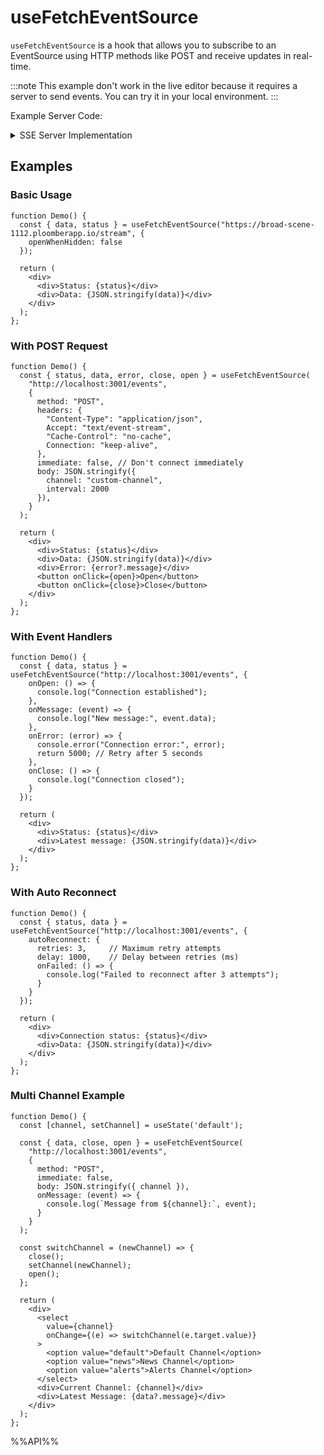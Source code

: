 # useFetchEventSource

`useFetchEventSource` is a hook that allows you to subscribe to an EventSource using HTTP methods like POST and receive updates in real-time.

:::note
This example don't work in the live editor because it requires a server to send events. You can try it in your local environment.
:::

Example Server Code:

<details>
<summary>SSE Server Implementation</summary>

```javascript
const express = require('express');
const cors = require('cors');
const bodyParser = require('body-parser');

const app = express();
const PORT = 3001;

// Store all active SSE connections
const clients = new Map();
let messageCount = 0;

app.use(cors({
  origin: 'http://localhost:3000',
  methods: ['GET', 'POST', 'OPTIONS'],
  allowedHeaders: ['Content-Type', 'Cache-Control', 'Connection', 'Accept', 'Authorization'],
  exposedHeaders: ['Content-Type'],
  credentials: true,
  maxAge: 86400
}));

app.options('*', cors());

// POST /events using raw request handling
app.post('/events', async (req, res) => {
  // 1. Immediately set necessary headers
  res.setHeader('Content-Type', 'text/event-stream');
  res.setHeader('Cache-Control', 'no-cache');
  res.setHeader('Connection', 'keep-alive');
  res.setHeader('X-Accel-Buffering', 'no');
  res.setHeader('Access-Control-Allow-Origin', 'http://localhost:3000');
  res.setHeader('Access-Control-Allow-Credentials', 'true');

  // 2. Read and parse request body
  let body = '';
  for await (const chunk of req) {
    body += chunk;
  }

  // 3. Parse configuration
  let config;
  try {
    config = body ? JSON.parse(body) : {};
  } catch (e) {
    config = {};
  }

  const channel = config.channel || 'default';
  const interval = parseInt(config.interval) || 3000;

  // 4. Disable request timeout
  req.socket.setTimeout(0);
  req.socket.setNoDelay(true);
  req.socket.setKeepAlive(true);

  // 5. Start sending data
  console.log(`New client connected to channel: ${channel}`);

  // 6. Add connection to the client collection of corresponding channel
  if (!clients.has(channel)) {
    clients.set(channel, new Set());
  }
  clients.get(channel).add(res);

  const totalClients = Array.from(clients.values())
    .reduce((sum, set) => sum + set.size, 0);
  console.log(`Client connected to channel ${channel}. Total clients: ${totalClients}`);

  // 7. Send connection success message
  const sendEvent = (data, eventType = null) => {
    if (eventType) {
      res.write(`event: ${eventType}\n`);
    }
    res.write(`id: ${Date.now()}\n`);
    res.write(`data: ${JSON.stringify(data)}\n\n`);
  };

  // 8. Send initial message
  try {
    sendEvent({
      message: 'Connected to SSE stream',
      channel: channel,
      time: new Date().toISOString()
    }, 'connected');

    // 9. Set up periodic message sending
    let messageCounter = 0;
    const intervalId = setInterval(() => {
      messageCounter++;
      messageCount++;

      try {
        sendEvent({
          id: messageCount,
          count: messageCounter,
          channel: channel,
          time: new Date().toISOString(),
          message: `Channel ${channel} message ${messageCounter}`
        });
      } catch (error) {
        console.error(`Error sending message to channel ${channel}:`, error);
        cleanup();
      }
    }, interval);

    // 10. Set up heartbeat
    const heartbeatId = setInterval(() => {
      try {
        res.write(':\n\n');
      } catch (error) {
        console.error(`Heartbeat error on channel ${channel}:`, error);
        cleanup();
      }
    }, 15000);

    // 11. Cleanup function
    const cleanup = () => {
      clearInterval(intervalId);
      clearInterval(heartbeatId);

      const channelClients = clients.get(channel);
      if (channelClients) {
        channelClients.delete(res);
        if (channelClients.size === 0) {
          clients.delete(channel);
        }
      }

      const remainingClients = Array.from(clients.values())
        .reduce((sum, set) => sum + set.size, 0);
      console.log(`Client disconnected from channel ${channel}. Total clients: ${remainingClients}`);

      try {
        res.end();
      } catch (error) {
        console.error('Error ending response:', error);
      }
    };

    // 12. Set up connection close handling
    req.on('close', cleanup);
    req.on('end', cleanup);
    res.on('close', cleanup);
    res.on('error', cleanup);

  } catch (error) {
    console.error(`Error in SSE connection for channel ${channel}:`, error);
    res.end();
  }
});

// GET SSE endpoint handler
function handleGETConnection(req, res, channel = 'default', interval = 3000) {
  // Set SSE headers
  res.writeHead(200, {
    'Content-Type': 'text/event-stream',
    'Cache-Control': 'no-cache',
    'Connection': 'keep-alive',
    'X-Accel-Buffering': 'no',
    'Access-Control-Allow-Origin': 'http://localhost:3000',
    'Access-Control-Allow-Credentials': 'true'
  });

  console.log(`New client connected to channel: ${channel}`);

  // Send connection success message
  const sendEvent = (data, eventType = null) => {
    if (eventType) {
      res.write(`event: ${eventType}\n`);
    }
    res.write(`id: ${Date.now()}\n`);
    res.write(`data: ${JSON.stringify(data)}\n\n`);
  };

  // Send initial connection message
  sendEvent({
    message: 'Connected to SSE stream',
    channel: channel,
    time: new Date().toISOString()
  }, 'connected');

  // Add connection to the client collection of corresponding channel
  if (!clients.has(channel)) {
    clients.set(channel, new Set());
  }
  clients.get(channel).add(res);

  const totalClients = Array.from(clients.values())
    .reduce((sum, set) => sum + set.size, 0);
  console.log(`Client connected to channel ${channel}. Total clients: ${totalClients}`);

  // Send periodic messages
  let messageCounter = 0;
  const intervalId = setInterval(() => {
    messageCounter++;
    messageCount++;
    sendEvent({
      id: messageCount,
      count: messageCounter,
      channel: channel,
      time: new Date().toISOString(),
      message: `Channel ${channel} message ${messageCounter}`
    });
  }, interval);

  // Heartbeat check
  const heartbeatId = setInterval(() => {
    res.write(':\n\n');
  }, 15000);

  // Cleanup function
  const cleanup = () => {
    clearInterval(intervalId);
    clearInterval(heartbeatId);
    const channelClients = clients.get(channel);
    if (channelClients) {
      channelClients.delete(res);
      if (channelClients.size === 0) {
        clients.delete(channel);
      }
    }
    const remainingClients = Array.from(clients.values())
      .reduce((sum, set) => sum + set.size, 0);
    console.log(`Client disconnected from channel ${channel}. Total clients: ${remainingClients}`);
    try {
      res.end();
    } catch (error) {
      console.error('Error ending response:', error);
    }
  };

  // Monitor connection closure
  req.on('close', cleanup);
  res.on('close', cleanup);
  res.on('error', cleanup);
}

// GET SSE endpoint
app.get('/events', (req, res) => {
  const channel = req.query.channel || 'default';
  const interval = parseInt(req.query.interval) || 3000;
  handleGETConnection(req, res, channel, interval);
});

// Broadcast message endpoint
app.post('/broadcast', bodyParser.json(), (req, res) => {
  const { message, channel, eventType = 'broadcast' } = req.body;

  let targetClients = new Set();
  if (channel) {
    targetClients = clients.get(channel) || new Set();
    console.log(`Broadcasting message to channel ${channel} (${targetClients.size} clients):`, message);
  } else {
    targetClients = new Set(
      Array.from(clients.values())
        .flatMap(channelClients => Array.from(channelClients))
    );
    console.log(`Broadcasting message to all channels (${targetClients.size} clients):`, message);
  }

  let successCount = 0;
  for (const client of targetClients) {
    try {
      client.write(`event: ${eventType}\n`);
      client.write(`id: ${Date.now()}\n`);
      client.write(`data: ${JSON.stringify({
        message,
        channel: channel || 'all',
        time: new Date().toISOString()
      })}\n\n`);
      successCount++;
    } catch (error) {
      console.error('Error broadcasting to client:', error);
    }
  }

  res.json({
    success: true,
    clientCount: targetClients.size,
    successfulBroadcasts: successCount,
    channel: channel || 'all',
    message: 'Broadcast sent successfully'
  });
});

// Status endpoint
app.get('/status', (req, res) => {
  const channelStats = {};
  clients.forEach((clientSet, channel) => {
    channelStats[channel] = clientSet.size;
  });

  res.json({
    activeConnections: Array.from(clients.values())
      .reduce((sum, set) => sum + set.size, 0),
    channelStats,
    messageCount,
    uptime: process.uptime()
  });
});

// Error handling middleware
app.use((err, req, res, next) => {
  console.error('Server error:', err);
  res.status(500).json({
    error: 'Internal Server Error',
    message: err.message
  });
});

// Start server
app.listen(PORT, () => {
  console.log(`SSE Server running at http://localhost:${PORT}`);
  console.log('Available endpoints:');
  console.log(`- GET  /events?channel={channel}&interval={interval} - SSE stream`);
  console.log(`- POST /events - SSE stream with body params`);
  console.log(`- POST /broadcast - Broadcast message to all clients or specific channel`);
  console.log(`- GET  /status - Server status`);
});
```

</details>

## Examples

### Basic Usage

```tsx live
function Demo() {
  const { data, status } = useFetchEventSource("https://broad-scene-1112.ploomberapp.io/stream", {
    openWhenHidden: false
  });

  return (
    <div>
      <div>Status: {status}</div>
      <div>Data: {JSON.stringify(data)}</div>
    </div>
  );
};
```

### With POST Request

```tsx live
function Demo() {
  const { status, data, error, close, open } = useFetchEventSource(
    "http://localhost:3001/events",
    {
      method: "POST",
      headers: {
        "Content-Type": "application/json",
        Accept: "text/event-stream",
        "Cache-Control": "no-cache",
        Connection: "keep-alive",
      },
      immediate: false, // Don't connect immediately
      body: JSON.stringify({
        channel: "custom-channel",
        interval: 2000
      }),
    }
  );

  return (
    <div>
      <div>Status: {status}</div>
      <div>Data: {JSON.stringify(data)}</div>
      <div>Error: {error?.message}</div>
      <button onClick={open}>Open</button>
      <button onClick={close}>Close</button>
    </div>
  );
};

```

### With Event Handlers

```tsx live
function Demo() {
  const { data, status } = useFetchEventSource("http://localhost:3001/events", {
    onOpen: () => {
      console.log("Connection established");
    },
    onMessage: (event) => {
      console.log("New message:", event.data);
    },
    onError: (error) => {
      console.error("Connection error:", error);
      return 5000; // Retry after 5 seconds
    },
    onClose: () => {
      console.log("Connection closed");
    }
  });

  return (
    <div>
      <div>Status: {status}</div>
      <div>Latest message: {JSON.stringify(data)}</div>
    </div>
  );
};

```

### With Auto Reconnect

```tsx live
function Demo() {
  const { status, data } = useFetchEventSource("http://localhost:3001/events", {
    autoReconnect: {
      retries: 3,     // Maximum retry attempts
      delay: 1000,    // Delay between retries (ms)
      onFailed: () => {
        console.log("Failed to reconnect after 3 attempts");
      }
    }
  });

  return (
    <div>
      <div>Connection status: {status}</div>
      <div>Data: {JSON.stringify(data)}</div>
    </div>
  );
};

```

### Multi Channel Example

```tsx live
function Demo() {
  const [channel, setChannel] = useState('default');

  const { data, close, open } = useFetchEventSource(
    "http://localhost:3001/events",
    {
      method: "POST",
      immediate: false,
      body: JSON.stringify({ channel }),
      onMessage: (event) => {
        console.log(`Message from ${channel}:`, event);
      }
    }
  );

  const switchChannel = (newChannel) => {
    close();
    setChannel(newChannel);
    open();
  };

  return (
    <div>
      <select
        value={channel}
        onChange={(e) => switchChannel(e.target.value)}
      >
        <option value="default">Default Channel</option>
        <option value="news">News Channel</option>
        <option value="alerts">Alerts Channel</option>
      </select>
      <div>Current Channel: {channel}</div>
      <div>Latest Message: {data?.message}</div>
    </div>
  );
};

```

%%API%%
